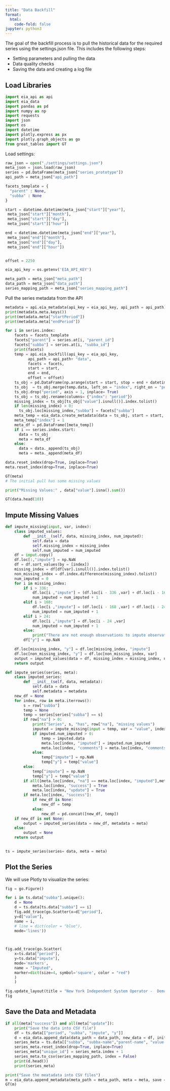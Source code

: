 ```yaml
---
title: "Data Backfill"
format:
  html:
    code-fold: false
jupyter: python3
---
```


The goal of the backfill process is to pull the historical data for the required series using the settings.json file. This includes the following steps:

- Setting parameters and pulling the data
- Data quality checks
- Saving the data and creating a log file


## Load Libraries

```python
import eia_api as api
import eia_data 
import pandas as pd
import numpy as np
import requests
import json
import os
import datetime
import plotly.express as px
import plotly.graph_objects as go
from great_tables import GT
```


Load settings:
```python
raw_json = open("./settings/settings.json")
meta_json = json.load(raw_json)
series = pd.DataFrame(meta_json["series_prototype"])
api_path = meta_json["api_path"]
```


```python

facets_template = {
  "parent" : None,
  "subba" : None
}

start = datetime.datetime(meta_json["start"]["year"],
 meta_json["start"]["month"], 
 meta_json["start"]["day"], 
 meta_json["start"]["hour"])

end = datetime.datetime(meta_json["end"]["year"],
 meta_json["end"]["month"], 
 meta_json["end"]["day"], 
 meta_json["end"]["hour"])


offset = 2250

eia_api_key = os.getenv('EIA_API_KEY')

meta_path = meta_json["meta_path"]
data_path = meta_json["data_path"]
series_mapping_path = meta_json["series_mapping_path"]
```

Pull the series metadata from the API
```python
metadata = api.eia_metadata(api_key = eia_api_key, api_path = api_path)
print(metadata.meta.keys())
print(metadata.meta["startPeriod"])
print(metadata.meta["endPeriod"])
```


```python
for i in series.index:
    facets = facets_template
    facets["parent"] = series.at[i, "parent_id"]
    facets["subba"] = series.at[i, "subba_id"]
    print(facets)
    temp = api.eia_backfill(api_key = eia_api_key, 
          api_path = api_path+ "data", 
          facets = facets, 
          start = start,
          end = end,
          offset = offset) 
    ts_obj = pd.DataFrame(np.arange(start = start, stop = end + datetime.timedelta(hours = 1), step = datetime.timedelta(hours = 1)).astype(datetime.datetime), columns=["index"])
    ts_obj  = ts_obj.merge(temp.data, left_on = "index", right_on = "period", how="left")
    ts_obj.drop("period", axis = 1, inplace= True)
    ts_obj = ts_obj.rename(columns= {"index": "period"})
    missing_index = ts_obj[ts_obj["value"].isnull()].index.tolist()
    if len(missing_index) > 0:
      ts_obj.loc[missing_index,"subba"] = facets["subba"]   
    meta_temp = eia_data.create_metadata(data = ts_obj, start = start, end = end, type = "backfill")
    meta_temp["index"] = 1
    meta_df = pd.DataFrame([meta_temp]) 
    if i == series.index.start:
      data = ts_obj
      meta = meta_df
    else:
      data = data._append(ts_obj)
      meta = meta._append(meta_df)

data.reset_index(drop=True, inplace=True)
meta.reset_index(drop=True, inplace=True)


```



```python
GT(meta)
# The initial pull has some missing values

print("Missing Values:" , data["value"].isna().sum())

GT(data.head(10))
```




## Impute Missing Values

```python
def impute_missing(input, var, index):
    class imputed_values:
        def __init__(self, data, missing_index, num_imputed):
            self.data = data
            self.missing_index = missing_index
            self.num_imputed = num_imputed
    df = input.copy()
    df.loc[:,"impute"] = np.NaN
    df = df.sort_values(by = [index])
    missing_index = df[df[var].isnull()].index.tolist()
    non_missing_index = df.index.difference(missing_index).tolist()
    num_imputed = 0
    for i in missing_index:
        if i > 336:
            df.loc[i ,"impute"] = (df.loc[i - 336 ,var] + df.loc[i - 168 ,var] + df.loc[i - 24 ,var]) / 3
            num_imputed = num_imputed + 1
        elif i > 168:
            df.loc[i ,"impute"] = (df.loc[i - 168 ,var] + df.loc[i - 24 ,var]) / 2
            num_imputed = num_imputed + 1
        elif i > 24:
            df.loc[i ,"impute"] = df.loc[i - 24 ,var]
            num_imputed = num_imputed + 1
        else:
            print("There are not enough observations to impute observation:", i)
        df["y"] = np.NaN

    df.loc[missing_index, "y"] = df.loc[missing_index, "impute"]
    df.loc[non_missing_index, "y"] = df.loc[non_missing_index, var]
    output = imputed_values(data = df, missing_index = missing_index, num_imputed = num_imputed)
    return output
```
```python
def impute_series(series, meta):
    class imputed_series:
        def __init__(self, data, metadata):
            self.data = data
            self.metadata = metadata
    new_df = None
    for index, row in meta.iterrows():
        s = row["subba"]
        temp = None
        temp = series[series["subba"] == s]
        if row["na"] > 0:
            print("Series", s, "has", row["na"], "missing values")
            imputed = impute_missing(input = temp, var = "value", index = "period")
            if imputed.num_imputed > 0:
                temp = imputed.data
                meta.loc[index, "imputed"] = imputed.num_imputed
                meta.loc[index, "comments"] = meta.loc[index, "comments"] + " Missing values were imputed"
            else:
                temp["impute"] = np.NaN
                temp["y"] = temp["value"]
        else:
            temp["impute"] = np.NaN
            temp["y"] = temp["value"]
        if all([meta.loc[index, "na"] == meta.loc[index, "imputed"],meta.loc[index, "start_match"],meta.loc[index, "end_match"]]):
            meta.loc[index, "success"] = True
            meta.loc[index, "update"] = True
        if meta.loc[index, "success"]:
            if new_df is None:
                new_df = temp
            else:
                new_df = pd.concat([new_df, temp])
    if new_df is not None:
        output = imputed_series(data = new_df, metadata = meta)
    else: 
        output = None
    return output
    
```

```python
ts = impute_series(series= data, meta = meta)
```

## Plot the Series

We will use Plotly to visualize the series:

```python
fig = go.Figure()

for i in ts.data["subba"].unique():
    d = None
    d = ts.data[ts.data["subba"] == i]
    fig.add_trace(go.Scatter(x=d["period"], 
    y=d["value"], 
    name = i,
    # line = dict(color = "blue"),
    mode='lines'))
    


fig.add_trace(go.Scatter(
    x=ts.data["period"], 
    y=ts.data["impute"],
    mode='markers',  
    name = "Imputed",
    marker=dict(size=4, symbol='square', color = "red")
    )
    )

fig.update_layout(title = "New York Independent System Operator -  Demand for Electricity")
fig
```

## Save the Data and Metadata


```python
if all(meta["success"]) and all(meta["update"]):
    print("Save the data into CSV file")
    df = ts.data[["period", "subba", "impute", "y"]]
    d = eia_data.append_data(data_path = data_path, new_data = df, init = True, save = True)
    series_meta = ts.data[["subba", "subba-name","parent-name", "value-units"]].drop_duplicates().dropna().sort_values(by = ["subba"])
    series_meta.reset_index(drop=True, inplace=True)
    series_meta["unique_id"] = series_meta.index + 1
    series_meta.to_csv(series_mapping_path, index = False)
    print(d.head())
    print(series_meta)

print("Save the meatadata into CSV files")
m = eia_data.append_metadata(meta_path = meta_path, meta = meta, save = True, init = True)
GT(m)
```

